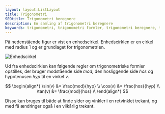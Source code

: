 ```yaml
---
layout: layout:ListLayout
title: Trigonometri
SEOtitle: Trigonometri beregnere
description: En samling af trigonometri beregnere
keywords: trigonometri, trigonometri formler, trigonometri beregnere, trigonometri noter, enhedscirkel, sinus, cosinus, tangens, retvinklet trekant, vilkårlig trekant
---
```


På nedenstående figur er vist en enhedscirkel. Enhedscirklen er en cirkel med radius 1 og er grundlaget for trigonometrien.

![Enhedscirkel](/img/trigonometri/enhedscirkel.svg)

Ud fra enhedscirklen kan følgende regler om trigonometriske formler opstilles, der bruger modstående side $mod$, den hosliggende side $hos$ og hypotenusen $hyp$ til en vinkel $v$.

$$
\begin{align*}
\sin(v) &= \frac{mod}{hyp} \\
\cos(v) &= \frac{hos}{hyp} \\
\tan(v) &= \frac{mod}{hos} \\
\end{align*}
$$

Disse kan bruges til både at finde sider og vinkler i en retvinklet trekant, og med få ændringer også i en vilkårlig trekant.
